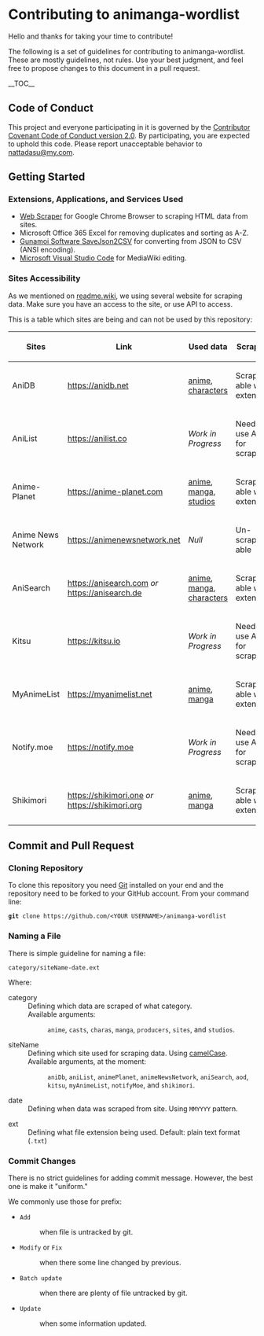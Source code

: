= Contributing to animanga-wordlist =
Hello and thanks for taking your time to contribute!

The following is a set of guidelines for contributing to animanga-wordlist. These are mostly guidelines, not rules. Use your best judgment, and feel free to propose changes to this document in a pull request.

__TOC__

== Code of Conduct ==
This project and everyone participating in it is governed by the [[CODE_OF_CONDUCT.wiki|Contributor Covenant Code of Conduct version 2.0]]. By participating, you are expected to uphold this code. Please report unacceptable behavior to [mailto:nattadasu@my.com nattadasu@my.com].

== Getting Started ==

=== Extensions, Applications, and Services Used ===
* [https://webscraper.io/ Web Scraper] for Google Chrome Browser to scraping HTML data from sites.
* Microsoft Office 365 Excel for removing duplicates and sorting as A-Z.
* [https://www.gunamoi.com.au/soft/savejson2csv/index.html Gunamoi Software SaveJson2CSV] for converting from JSON to CSV (ANSI encoding).
* [https://code.visualstudio.com/ Microsoft Visual Studio Code] for MediaWiki editing.

=== Sites Accessibility ===
As we mentioned on [[readme.wiki]], we using several website for scraping data. Make sure you have an access to the site, or use API to access.

This is a table which sites are being and can not be used by this repository:
{|
!Sites
!Link
!Used data
!Scraping
|-
|AniDB
|https://anidb.net
|[[/anime|anime]], [[/charas|characters]]
|Scrape-able with extension
|-
|AniList
|https://anilist.co
|''Work in Progress''
|Need to use API for scraping
|-
|Anime-Planet
|https://anime-planet.com
|[[/anime|anime]], [[/manga|manga]], [[/studios|studios]]
|Scrape-able with extension
|-
|Anime News Network
|https://animenewsnetwork.net
|''Null''
|Un-scrape-able
|-
|AniSearch
|https://anisearch.com ''or'' https://anisearch.de
|[[/anime|anime]], [[/manga|manga]], [[/charas|characters]]
|Scrape-able with extension
|-
|Kitsu
|https://kitsu.io
|''Work in Progress''
|Need to use API for scraping
|-
|MyAnimeList
|https://myanimelist.net
|[[/anime|anime]], [[/manga|manga]]
|Scrape-able with extension
|-
|Notify.moe
|https://notify.moe
|''Work in Progress''
|Need to use API for scraping
|-
|Shikimori
|https://shikimori.one ''or'' https://shikimori.org
|[[/anime|anime]], [[/manga|manga]]
|Scrape-able with extension
|}

== Commit and Pull Request ==

=== Cloning Repository ===
To clone this repository you need [https://git-scm.com/downloads Git] installed on your end and the repository need to be forked to your GitHub account. From your command line:
 '''git''' <nowiki>clone https://github.com/<YOUR USERNAME>/animanga-wordlist</nowiki>

=== Naming a File ===
There is simple guideline for naming a file:
<pre>
category/siteName-date.ext
</pre>
Where:
;category
: Defining which data are scraped of what category.
: Available arguments:
:: <code>anime</code>, <code>casts</code>, <code>charas</code>, <code>manga</code>, <code>producers</code>, <code>sites</code>, and <code>studios</code>.

;siteName
: Defining which site used for scraping data. Using [https://en.wikipedia.org/wiki/Camel_case camelCase].
: Available arguments, at the moment:
:: <code>aniDb</code>, <code>aniList</code>, <code>animePlanet</code>, <code>animeNewsNetwork</code>, <code>aniSearch</code>, <code>aod</code>, <code>kitsu</code>, <code>myAnimeList</code>, <code>notifyMoe</code>, and <code>shikimori</code>.

;date
: Defining when data was scraped from site. Using <code>MMYYYY</code> pattern.

;ext
: Defining what file extension being used. Default: plain text format (<code>.txt</code>)

=== Commit Changes ===
There is no strict guidelines for adding commit message. However, the best one is make it "uniform."

We commonly use those for prefix:

*<code>Add</code>
*:when file is untracked by git.
*<code>Modify</code> or <code>Fix</code>
*:when there some line changed by previous.
*<code>Batch update</code>
*:when there are plenty of file untracked by git.
*<code>Update</code>
*:when some information updated.